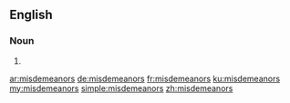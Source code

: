 ==English==

===Noun===
{{head|en}}

# {{plural of|misdemeanor}}

[[ar:misdemeanors]]
[[de:misdemeanors]]
[[fr:misdemeanors]]
[[ku:misdemeanors]]
[[my:misdemeanors]]
[[simple:misdemeanors]]
[[zh:misdemeanors]]